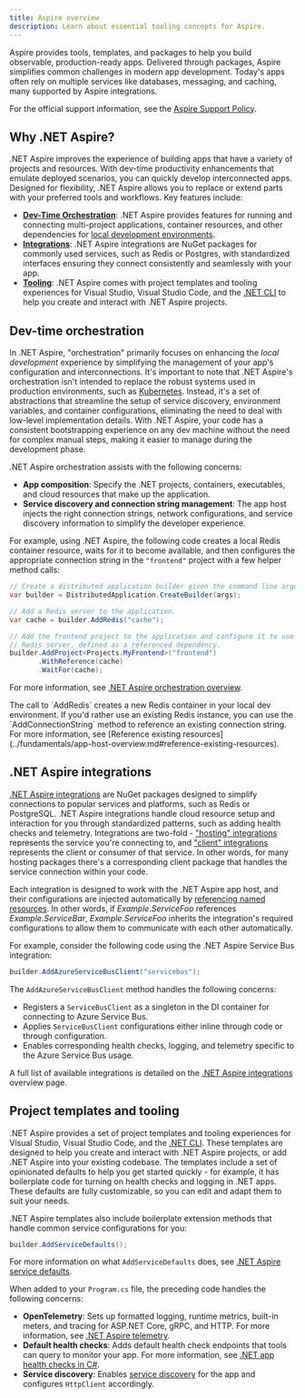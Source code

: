 ```yaml
---
title: Aspire overview
description: Learn about essential tooling concepts for Aspire.
---
```



Aspire provides tools, templates, and packages to help you build observable, production-ready apps. Delivered through packages, Aspire simplifies common challenges in modern app development. Today's apps often rely on multiple services like databases, messaging, and caching, many supported by Aspire integrations.

For the official support information, see the [Aspire Support Policy](https://dotnet.microsoft.com/platform/support/policy/aspire).

## Why .NET Aspire?

.NET Aspire improves the experience of building apps that have a variety of projects and resources. With dev-time productivity enhancements that emulate deployed scenarios, you can quickly develop interconnected apps. Designed for flexibility, .NET Aspire allows you to replace or extend parts with your preferred tools and workflows. Key features include:

- [**Dev-Time Orchestration**](#dev-time-orchestration): .NET Aspire provides features for running and connecting multi-project applications, container resources, and other dependencies for [local development environments](../fundamentals/networking-overview.md).
- [**Integrations**](#net-aspire-integrations): .NET Aspire integrations are NuGet packages for commonly used services, such as Redis or Postgres, with standardized interfaces ensuring they connect consistently and seamlessly with your app.
- [**Tooling**](#project-templates-and-tooling): .NET Aspire comes with project templates and tooling experiences for Visual Studio, Visual Studio Code, and the [.NET CLI](/dotnet/core/tools/) to help you create and interact with .NET Aspire projects.

## Dev-time orchestration

In .NET Aspire, "orchestration" primarily focuses on enhancing the _local development_ experience by simplifying the management of your app's configuration and interconnections. It's important to note that .NET Aspire's orchestration isn't intended to replace the robust systems used in production environments, such as [Kubernetes](../deployment/overview.md#deploy-to-kubernetes). Instead, it's a set of abstractions that streamline the setup of service discovery, environment variables, and container configurations, eliminating the need to deal with low-level implementation details. With .NET Aspire, your code has a consistent bootstrapping experience on any dev machine without the need for complex manual steps, making it easier to manage during the development phase.

.NET Aspire orchestration assists with the following concerns:

- **App composition**: Specify the .NET projects, containers, executables, and cloud resources that make up the application.
- **Service discovery and connection string management**: The app host injects the right connection strings, network configurations, and service discovery information to simplify the developer experience.

For example, using .NET Aspire, the following code creates a local Redis container resource, waits for it to become available, and then configures the appropriate connection string in the `"frontend"` project with a few helper method calls:

```csharp
// Create a distributed application builder given the command line arguments.
var builder = DistributedApplication.CreateBuilder(args);

// Add a Redis server to the application.
var cache = builder.AddRedis("cache");

// Add the frontend project to the application and configure it to use the 
// Redis server, defined as a referenced dependency.
builder.AddProject<Projects.MyFrontend>("frontend")
       .WithReference(cache)
       .WaitFor(cache);
```

For more information, see [.NET Aspire orchestration overview](../fundamentals/app-host-overview.md).

<Aside type='note'>
The call to `AddRedis` creates a new Redis container in your local dev environment. If you'd rather use an existing Redis instance, you can use the `AddConnectionString` method to reference an existing connection string. For more information, see [Reference existing resources](../fundamentals/app-host-overview.md#reference-existing-resources).
</Aside>

## .NET Aspire integrations

[.NET Aspire integrations](../fundamentals/integrations-overview.md) are NuGet packages designed to simplify connections to popular services and platforms, such as Redis or PostgreSQL. .NET Aspire integrations handle cloud resource setup and interaction for you through standardized patterns, such as adding health checks and telemetry. Integrations are two-fold - ["hosting" integrations](../fundamentals/integrations-overview.md#hosting-integrations) represents the service you're connecting to, and ["client" integrations](../fundamentals/integrations-overview.md#client-integrations) represents the client or consumer of that service. In other words, for many hosting packages there's a corresponding client package that handles the service connection within your code.

Each integration is designed to work with the .NET Aspire app host, and their configurations are injected automatically by [referencing named resources](../fundamentals/app-host-overview.md#reference-resources). In other words, if _Example.ServiceFoo_ references _Example.ServiceBar_, _Example.ServiceFoo_ inherits the integration's required configurations to allow them to communicate with each other automatically.

For example, consider the following code using the .NET Aspire Service Bus integration:

```csharp
builder.AddAzureServiceBusClient("servicebus");
```

The `AddAzureServiceBusClient` method handles the following concerns:

- Registers a `ServiceBusClient` as a singleton in the DI container for connecting to Azure Service Bus.
- Applies `ServiceBusClient` configurations either inline through code or through configuration.
- Enables corresponding health checks, logging, and telemetry specific to the Azure Service Bus usage.

A full list of available integrations is detailed on the [.NET Aspire integrations](../fundamentals/integrations-overview.md) overview page.

## Project templates and tooling

.NET Aspire provides a set of project templates and tooling experiences for Visual Studio, Visual Studio Code, and the [.NET CLI](/dotnet/core/tools/). These templates are designed to help you create and interact with .NET Aspire projects, or add .NET Aspire into your existing codebase. The templates include a set of opinionated defaults to help you get started quickly - for example, it has boilerplate code for turning on health checks and logging in .NET apps. These defaults are fully customizable, so you can edit and adapt them to suit your needs.

.NET Aspire templates also include boilerplate extension methods that handle common service configurations for you:

```csharp
builder.AddServiceDefaults();
```

For more information on what `AddServiceDefaults` does, see [.NET Aspire service defaults](../fundamentals/service-defaults.md).

When added to your `Program.cs` file, the preceding code handles the following concerns:

- **OpenTelemetry**: Sets up formatted logging, runtime metrics, built-in meters, and tracing for ASP.NET Core, gRPC, and HTTP. For more information, see [.NET Aspire telemetry](../fundamentals/telemetry.md).
- **Default health checks**: Adds default health check endpoints that tools can query to monitor your app. For more information, see [.NET app health checks in C#](/dotnet/core/diagnostics/diagnostic-health-checks).
- **Service discovery**: Enables [service discovery](../service-discovery/overview.md) for the app and configures `HttpClient` accordingly.
